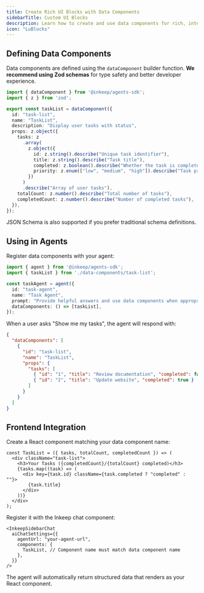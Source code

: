 ```yaml
---
title: Create Rich UI Blocks with Data Components
sidebarTitle: Custom UI Blocks
description: Learn how to create and use data components for rich, interactive Agent messages.
icon: "LuBlocks"
---
```


<Snippet file="multi-agent-framework/what-are-data-components.mdx" />

## Defining Data Components

Data components are defined using the `dataComponent` builder function. **We recommend using Zod schemas** for type safety and better developer experience.

```typescript
import { dataComponent } from '@inkeep/agents-sdk';
import { z } from 'zod';

export const taskList = dataComponent({
  id: "task-list",
  name: "TaskList", 
  description: "Display user tasks with status",
  props: z.object({
    tasks: z
      .array(
        z.object({
          id: z.string().describe("Unique task identifier"),
          title: z.string().describe("Task title"),
          completed: z.boolean().describe("Whether the task is completed"),
          priority: z.enum(["low", "medium", "high"]).describe("Task priority"),
        })
      )
      .describe("Array of user tasks"),
    totalCount: z.number().describe("Total number of tasks"),
    completedCount: z.number().describe("Number of completed tasks"),
  }),
});
```

<Callout>
JSON Schema is also supported if you prefer traditional schema definitions.
</Callout>

## Using in Agents

Register data components with your agent:

```typescript
import { agent } from '@inkeep/agents-sdk';
import { taskList } from './data-components/task-list';

const taskAgent = agent({
  id: "task-agent",
  name: "Task Agent", 
  prompt: "Provide helpful answers and use data components when appropriate.",
  dataComponents: () => [taskList],
});
```

When a user asks "Show me my tasks", the agent will respond with:

```json
{
  "dataComponents": [
    {
      "id": "task-list",
      "name": "TaskList",
      "props": {
        "tasks": [
          { "id": "1", "title": "Review documentation", "completed": false },
          { "id": "2", "title": "Update website", "completed": true }
        ]
      }
    }
  ]
}
```

## Frontend Integration

Create a React component matching your data component name:

```tsx
const TaskList = ({ tasks, totalCount, completedCount }) => (
  <div className="task-list">
    <h3>Your Tasks ({completedCount}/{totalCount} completed)</h3>
    {tasks.map((task) => (
      <div key={task.id} className={task.completed ? "completed" : ""}>
        {task.title}
      </div>
    ))}
  </div>
);
```

Register it with the Inkeep chat component:

```tsx
<InkeepSidebarChat
  aiChatSettings={{
    agentUrl: "your-agent-url",
    components: {
      TaskList, // Component name must match data component name
    },
  }}
/>
```

The agent will automatically return structured data that renders as your React component.
